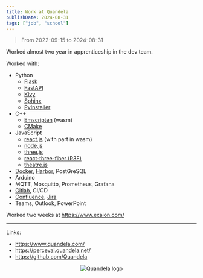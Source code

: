 ```yaml
---
title: Work at Quandela
publishDate: 2024-08-31
tags: ["job", "school"]
---
```


> From 2022-09-15 to 2024-08-31

Worked almost two year in apprenticeship in the dev team.

Worked with:

- Python
    - [Flask](https://flask.palletsprojects.com/)
    - [FastAPI](https://fastapi.tiangolo.com/)
    - [Kivy](https://kivy.org/)
    - [Sphinx](https://www.sphinx-doc.org/)
    - [PyInstaller](https://pyinstaller.org/)
- C++
    - [Emscripten](https://emscripten.org/) (wasm)
    - [CMake](https://cmake.org/)
- JavaScript
    - [react.js](https://react.dev/) (with part in wasm)
    - [node.js](https://nodejs.org/)
    - [three.js](https://threejs.org/)
    - [react-three-fiber (R3F)](https://r3f.docs.pmnd.rs/)
    - [theatre.js](https://www.theatrejs.com/)
- [Docker](https://www.docker.com/), [Harbor](https://goharbor.io/), PostGreSQL
- Arduino
- MQTT, Mosquitto, Prometheus, Grafana
- [Gitlab](https://about.gitlab.com/), CI/CD
- [Confluence](https://www.atlassian.com/software/confluence), [Jira](https://www.atlassian.com/software/jira)
- Teams, Outlook, PowerPoint


Worked two weeks at https://www.exaion.com/

---

Links:

- https://www.quandela.com/
- https://perceval.quandela.net/
- https://github.com/Quandela




<div style="text-align: center">
    <Image src={Logo} alt="Quandela logo" height={100}/>
</div>